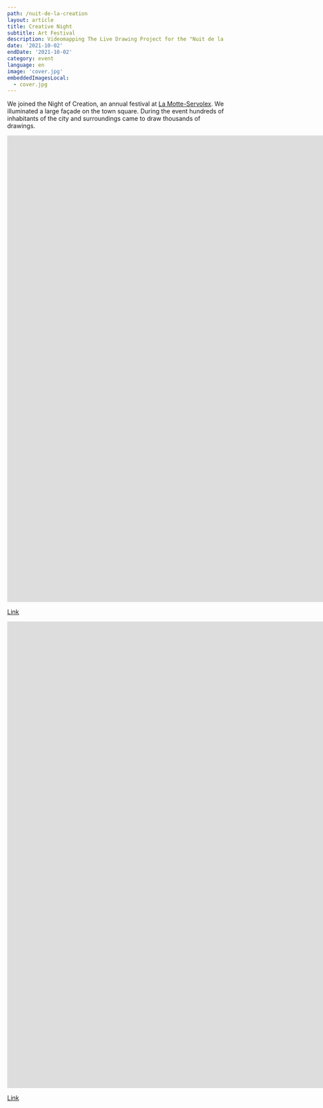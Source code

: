 ```yaml
---
path: /nuit-de-la-creation
layout: article
title: Creative Night
subtitle: Art Festival
description: Videomapping The Live Drawing Project for the "Nuit de la Création" in La Motte-Servolex city, France
date: '2021-10-02'
endDate: '2021-10-02'
category: event
language: en
image: 'cover.jpg'
embeddedImagesLocal:
  - cover.jpg
---
```




We joined the Night of Creation, an annual festival at [La Motte-Servolex](https://www.mairie-lamotteservolex.fr/). We illuminated a large façade on the town square.
During the event hundreds of inhabitants of the city and surroundings came to draw thousands of drawings.

  

<iframe
  src="https://player.vimeo.com/video/631923141"
  frameborder="0"
  allowfullscreen
  width="1920"
  height="1080"
></iframe>

[Link](//vimeo.com/631923141)


<iframe
  src="https://www.youtube.com/embed/WgIt6mIPskc?start=61"
  title="Reportage La Motte Servolex"
  frameborder="0"
  allow="accelerometer; autoplay; clipboard-write; encrypted-media; gyroscope; picture-in-picture"
  allowfullscreen
  width="1920"
  height="1080"
></iframe>

[Link](//www.youtube.com/watch?t=61&v=WgIt6mIPskc)


